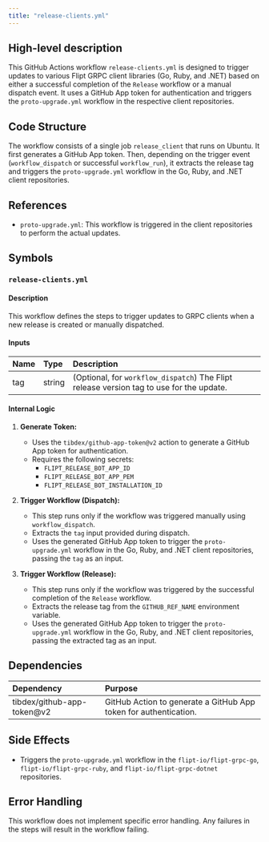 ```yaml
---
title: "release-clients.yml"
---
```


## High-level description
This GitHub Actions workflow `release-clients.yml` is designed to trigger updates to various Flipt GRPC client libraries (Go, Ruby, and .NET) based on either a successful completion of the `Release` workflow or a manual dispatch event. It uses a GitHub App token for authentication and triggers the `proto-upgrade.yml` workflow in the respective client repositories.

## Code Structure
The workflow consists of a single job `release_client` that runs on Ubuntu. It first generates a GitHub App token. Then, depending on the trigger event (`workflow_dispatch` or successful `workflow_run`), it extracts the release tag and triggers the `proto-upgrade.yml` workflow in the Go, Ruby, and .NET client repositories.

## References
- `proto-upgrade.yml`: This workflow is triggered in the client repositories to perform the actual updates.

## Symbols
### `release-clients.yml`
#### Description
This workflow defines the steps to trigger updates to GRPC clients when a new release is created or manually dispatched.

#### Inputs
| Name | Type | Description |
|:-----|:-----|:------------|
| tag | string | (Optional, for `workflow_dispatch`) The Flipt release version tag to use for the update. |

#### Internal Logic
1. **Generate Token:**
   - Uses the `tibdex/github-app-token@v2` action to generate a GitHub App token for authentication.
   - Requires the following secrets:
     - `FLIPT_RELEASE_BOT_APP_ID`
     - `FLIPT_RELEASE_BOT_APP_PEM`
     - `FLIPT_RELEASE_BOT_INSTALLATION_ID`

2. **Trigger Workflow (Dispatch):**
   - This step runs only if the workflow was triggered manually using `workflow_dispatch`.
   - Extracts the `tag` input provided during dispatch.
   - Uses the generated GitHub App token to trigger the `proto-upgrade.yml` workflow in the Go, Ruby, and .NET client repositories, passing the `tag` as an input.

3. **Trigger Workflow (Release):**
   - This step runs only if the workflow was triggered by the successful completion of the `Release` workflow.
   - Extracts the release tag from the `GITHUB_REF_NAME` environment variable.
   - Uses the generated GitHub App token to trigger the `proto-upgrade.yml` workflow in the Go, Ruby, and .NET client repositories, passing the extracted tag as an input.

## Dependencies
| Dependency | Purpose |
|:-----------|:--------|
| tibdex/github-app-token@v2 | GitHub Action to generate a GitHub App token for authentication. |

## Side Effects
- Triggers the `proto-upgrade.yml` workflow in the `flipt-io/flipt-grpc-go`, `flipt-io/flipt-grpc-ruby`, and `flipt-io/flipt-grpc-dotnet` repositories.

## Error Handling
This workflow does not implement specific error handling. Any failures in the steps will result in the workflow failing.
